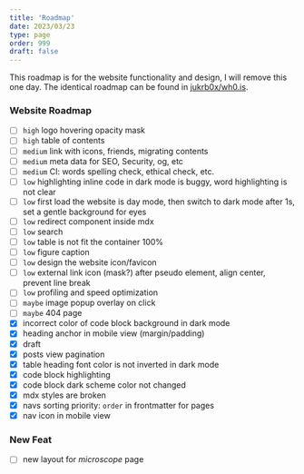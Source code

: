 ```yaml
---
title: 'Roadmap'
date: 2023/03/23
type: page
order: 999
draft: false
---
```


This roadmap is for the website functionality and design, I will remove this one day. The identical roadmap can be found in [jukrb0x/wh0.is](https://github.com/jukrb0x/wh0.is/blob/main/TODO.md).

### Website Roadmap

-   [ ] `high` logo hovering opacity mask
-   [ ] `high` table of contents
-   [ ] `medium` link with icons, friends, migrating contents
-   [ ] `medium` meta data for SEO, Security, og, etc
-   [ ] `medium` CI: words spelling check, ethical check, etc.
-   [ ] `low` highlighting inline code in dark mode is buggy, word highlighting is not clear
-   [ ] `low` first load the website is day mode, then switch to dark mode after 1s, set a gentle background for eyes
-   [ ] `low` redirect component inside mdx
-   [ ] `low` search
-   [ ] `low` table is not fit the container 100%
-   [ ] `low` figure caption
-   [ ] `low` design the website icon/favicon
-   [ ] `low` external link icon (mask?) after pseudo element, align center, prevent line break
-   [ ] `low` profiling and speed optimization
-   [ ] `maybe` image popup overlay on click
-   [ ] `maybe` 404 page
-   [x] incorrect color of code block background in dark mode
-   [x] heading anchor in mobile view (margin/padding)
-   [x] draft
-   [x] posts view pagination
-   [x] table heading font color is not inverted in dark mode
-   [x] code block highlighting
-   [x] code block dark scheme color not changed
-   [x] mdx styles are broken
-   [x] navs sorting priority: `order` in frontmatter for pages
-   [x] nav icon in mobile view

### New Feat

-   [ ] new layout for _microscope_ page
